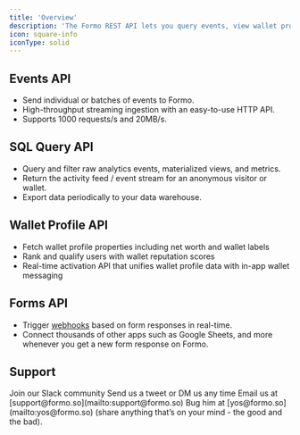 ```yaml
---
title: 'Overview'
description: 'The Formo REST API lets you query events, view wallet profile data, and configure webhooks.'
icon: square-info
iconType: solid
---
```


## Events API

- Send individual or batches of events to Formo.
- High-throughput streaming ingestion with an easy-to-use HTTP API.
- Supports 1000 requests/s and 20MB/s.

## SQL Query API

- Query and filter raw analytics events, materialized views, and metrics.
- Return the activity feed / event stream for an anonymous visitor or wallet.
- Export data periodically to your data warehouse.

## Wallet Profile API

- Fetch wallet profile properties including net worth and wallet labels
- Rank and qualify users with wallet reputation scores
- Real-time activation API that unifies wallet profile data with in-app wallet messaging

## Forms API

- Trigger [webhooks](/api-reference/webhooks) based on form responses in real-time. 
- Connect thousands of other apps such as Google Sheets, and more whenever you get a new form response on Formo.

## Support

<CardGroup cols={2}>
  <Card title="Slack" icon="slack" href="https://formo.so/slack">
    Join our Slack community
  </Card>
  <Card title="Twitter" icon="x" href="https://x.com/getformo">
    Send us a tweet or DM us any time
  </Card>
  <Card title="Email" icon="envelope" href="mailto:support@formo.so">
    Email us at [support@formo.so](mailto:support@formo.so)
  </Card>
  <Card title="Founder" icon="comments" href="mailto:yos@formo.so">
    Bug him at [yos@formo.so](mailto:yos@formo.so) (share anything that’s on your mind - the good and the bad).
  </Card>
</CardGroup>